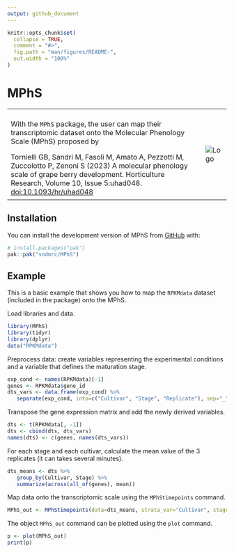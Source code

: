 ```yaml
---
output: github_document
---
```


<!-- README.md is generated from README.Rmd. Please edit that file -->

```r
knitr::opts_chunk$set(
  collapse = TRUE,
  comment = "#>",
  fig.path = "man/figures/README-",
  out.width = "100%"
)
```

# MPhS
<!-- badges: start -->
<!-- badges: end -->

<table style="border: none; border-collapse: collapse; width: 100%;">
  <tr>
    <td style="border: none; padding: 8px;">
    With the `MPhS` package, the user can map their transcriptomic dataset onto the Molecular Phenology Scale (MPhS) proposed by

    Tornielli GB, Sandri M, Fasoli M, Amato A, Pezzotti M, Zuccolotto P, Zenoni S (2023) 
    A molecular phenology scale of grape berry development. Horticulture Research, Volume 10, Issue 5:uhad048.
    <a href="https://academic.oup.com/hr/article/10/5/uhad048/7077841">doi:10.1093/hr/uhad048</a>
    </td>
    <td style="border: none; padding: 8px;">
      <img src="man/figures/logo.png" alt="Logo">
    </td>
  </tr>
</table>


## Installation

You can install the development version of MPhS from [GitHub](https://github.com/sndmrc/MPhS) with:

``` r
# install.packages("pak")
pak::pak("sndmrc/MPhS")
```

## Example

This is a basic example that shows you how to map the `RPKMdata` dataset (included in the package) onto the MPhS.

Load libraries and data.
```r
library(MPhS)
library(tidyr)
library(dplyr)
data("RPKMdata")
```

Preprocess data: create variables representing the experimental conditions and a variable that defines the maturation stage.
```r
exp_cond <- names(RPKMdata)[-1]
genes <- RPKMdata$gene_id
dts_vars <- data.frame(exp_cond) %>%
   separate(exp_cond, into=c("Cultivar", "Stage", "Replicate"), sep="_")
```

Transpose the gene expression matrix and add the newly derived variables.
```r
dts <- t(RPKMdata[, -1])
dts <- cbind(dts, dts_vars)
names(dts) <- c(genes, names(dts_vars))
```

For each stage and each cultivar, calculate the mean value of the 3 replicates (it can takes several minutes).
```r
dts_means <- dts %>%
   group_by(Cultivar, Stage) %>%
   summarize(across(all_of(genes), mean))
```

Map data onto the transcriptomic scale using the `MPhStimepoints` command.
```r
MPhS_out <- MPhStimepoints(data=dts_means, strata_var="Cultivar", stage_var="Stage")
```

The object `MPhS_out` command can be plotted using the `plot` command.

```r
p <- plot(MPhS_out)
print(p)
```

